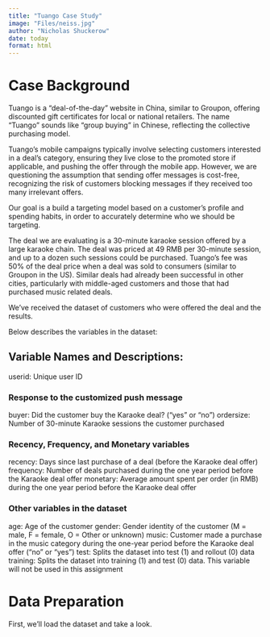 ```yaml
---
title: "Tuango Case Study"
image: "Files/neiss.jpg"
author: "Nicholas Shuckerow"
date: today
format: html
---
```


# Case Background

Tuango is a “deal-of-the-day” website in China, similar to Groupon, offering discounted gift certificates for local or national retailers. The name "Tuango" sounds like "group buying" in Chinese, reflecting the collective purchasing model.

Tuango's mobile campaigns typically involve selecting customers interested in a deal's category, ensuring they live close to the promoted store if applicable, and pushing the offer through the mobile app. However, we are questioning the assumption that sending offer messages is cost-free, recognizing the risk of customers blocking messages if they received too many irrelevant offers.

Our goal is a build a targeting model based on a customer's profile and spending habits, in order to accurately determine who we should be targeting. 

The deal we are evaluating is a 30-minute karaoke session offered by a large karaoke chain. The deal was priced at 49 RMB per 30-minute session, and up to a dozen such sessions could be purchased. Tuango’s fee was 50% of the  deal price when a deal was sold to consumers (similar to Groupon in the US). Similar deals had  already been successful in other cities, particularly with middle-aged customers and those that had purchased music related deals.

We've received the dataset of customers who were offered the deal and the results.

Below describes the variables in the dataset:

## Variable Names and Descriptions:
userid: Unique user ID

### Response to the customized push message
buyer: Did the customer buy the Karaoke deal? ("yes" or "no")
ordersize: Number of 30-minute Karaoke sessions the customer purchased

### Recency, Frequency, and Monetary variables
recency: Days since last purchase of a deal (before the Karaoke deal offer)
frequency: Number of deals purchased during the one year period before the Karaoke deal offer
monetary: Average amount spent per order (in RMB) during the one year period before the Karaoke deal offer

### Other variables in the dataset
age: Age of the customer
gender: Gender identity of the customer (M = male, F = female, O = Other or unknown)
music: Customer made a purchase in the music category during the one-year period before the Karaoke deal offer ("no" or "yes")
test: Splits the dataset into test (1) and rollout (0) data
training: Splits the dataset into training (1) and test (0) data. This variable will not be used in this assignment

# Data Preparation

First, we'll load the dataset and take a look.

